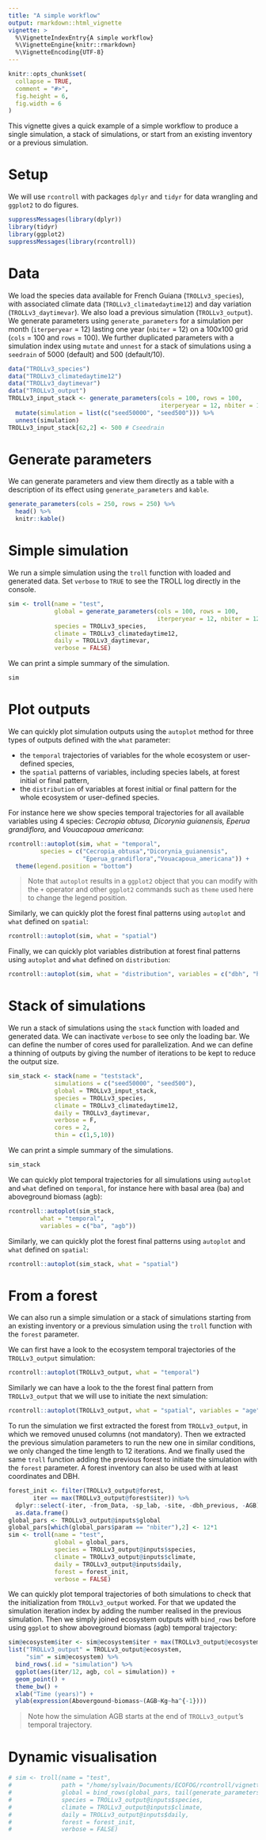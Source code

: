 ```yaml
---
title: "A simple workflow"
output: rmarkdown::html_vignette
vignette: >
  %\VignetteIndexEntry{A simple workflow}
  %\VignetteEngine{knitr::rmarkdown}
  %\VignetteEncoding{UTF-8}
---
```


```r
knitr::opts_chunk$set(
  collapse = TRUE,
  comment = "#>",
  fig.height = 6,
  fig.width = 6
)
```

This vignette gives a quick example of a simple workflow to produce a single simulation, a stack of simulations, or start from an existing inventory or a previous simulation.

# Setup

We will use `rcontroll` with packages `dplyr` and `tidyr` for data wrangling and `ggplot2` to do figures.

```r
suppressMessages(library(dplyr))
library(tidyr)
library(ggplot2)
suppressMessages(library(rcontroll))
```

# Data

We load the species data available for French Guiana (`TROLLv3_species`), with associated climate data (`TROLLv3_climatedaytime12`) and day variation (`TROLLv3_daytimevar`).
We also load a previous simulation (`TROLLv3_output`).
We generate parameters using `generate_parameters` for a simulation per month (`iterperyear` = 12) lasting one year (`nbiter` = 12) on a 100x100 grid (`cols` = 100 and `rows` = 100).
We further duplicated parameters with a simulation index using `mutate` and `unnest` for a stack of simulations using a `seedrain` of 5000 (default) and 500 (default/10). 

```r
data("TROLLv3_species")
data("TROLLv3_climatedaytime12")
data("TROLLv3_daytimevar")
data("TROLLv3_output")
TROLLv3_input_stack <- generate_parameters(cols = 100, rows = 100,
                                           iterperyear = 12, nbiter = 12*1) %>% 
  mutate(simulation = list(c("seed50000", "seed500"))) %>% 
  unnest(simulation)
TROLLv3_input_stack[62,2] <- 500 # Cseedrain
```

# Generate parameters

We can generate parameters and view them directly as a table with a description of its effect using `generate_parameters` and `kable`.

```r
generate_parameters(cols = 250, rows = 250) %>% 
  head() %>% 
  knitr::kable()
```

# Simple simulation

We run a simple simulation using the `troll` function with loaded and generated data. 
Set `verbose` to `TRUE` to see the TROLL log directly in the console.

```r
sim <- troll(name = "test",
             global = generate_parameters(cols = 100, rows = 100,
                                          iterperyear = 12, nbiter = 12*1),
             species = TROLLv3_species,
             climate = TROLLv3_climatedaytime12,
             daily = TROLLv3_daytimevar,
             verbose = FALSE)
```

We can print a simple summary of the simulation.

```r
sim
```

# Plot outputs

We can quickly plot simulation outputs using the `autoplot` method for three types of outputs defined with the `what` parameter:

* the `temporal` trajectories of variables for the whole ecosystem or user-defined species,
* the `spatial` patterns of variables, including species labels, at forest initial or final pattern,
* the `distribution` of variables at forest initial or final pattern for the whole ecosystem or user-defined species.

For instance here we show species temporal trajectories for all available variables using 4 species: *Cecropia obtusa, Dicorynia guianensis, Eperua grandiflora,* and *Vouacapoua americana*:

```r
rcontroll::autoplot(sim, what = "temporal", 
         species = c("Cecropia_obtusa","Dicorynia_guianensis",
                     "Eperua_grandiflora","Vouacapoua_americana")) +
  theme(legend.position = "bottom")
```

>Note that `autoplot` results in a `ggplot2` object that you can modify with the `+` operator and other `ggplot2` commands such as `theme` used here to change the legend position.

Similarly, we can quickly plot the forest final patterns using `autoplot` and `what` defined on `spatial`:

```r
rcontroll::autoplot(sim, what = "spatial")
```

Finally, we can quickly plot variables distribution at forest final patterns using `autoplot` and `what` defined on `distribution`:

```r
rcontroll::autoplot(sim, what = "distribution", variables = c("dbh", "height", "LA", "LMA"))
```

# Stack of simulations

We run a stack of simulations using the `stack` function with loaded and generated data.
We can inactivate `verbose` to see only the loading bar.
We can define the number of cores used for parallelization.
And we can define a thinning of outputs by giving the number of iterations to be kept to reduce the output size.

```r
sim_stack <- stack(name = "teststack", 
             simulations = c("seed50000", "seed500"),
             global = TROLLv3_input_stack,
             species = TROLLv3_species,
             climate = TROLLv3_climatedaytime12,
             daily = TROLLv3_daytimevar,
             verbose = F,
             cores = 2,
             thin = c(1,5,10))
```

We can print a simple summary of the simulations.

```r
sim_stack
```

We can quickly plot temporal trajectories for all simulations using `autoplot` and `what` defined on `temporal`, for instance here with basal area (ba) and aboveground biomass (agb):

```r
rcontroll::autoplot(sim_stack, 
         what = "temporal", 
         variables = c("ba", "agb"))
```

Similarly, we can quickly plot the forest final patterns using `autoplot` and `what` defined on `spatial`:

```r
rcontroll::autoplot(sim_stack, what = "spatial")
```

# From a forest

We can also run a simple simulation or a stack of simulations starting from an existing inventory or a previous simulation
using the `troll` function with the `forest` parameter.

We can first have a look to the ecosystem temporal trajectories of the `TROLLv3_output` simulation:

```r
rcontroll::autoplot(TROLLv3_output, what = "temporal")
```

Similarly we can have a look to the the forest final pattern from `TROLLv3_output` that we will use to initiate the next simulation:

```r
rcontroll::autoplot(TROLLv3_output, what = "spatial", variables = "age")
```

To run the simulation we first extracted the forest from `TROLLv3_output`, in which we removed unused columns (not mandatory).
Then we extracted the previous simulation parameters to run the new one in similar conditions, we only changed the time length to 12 iterations.
And we finally used the same `troll` function adding the previous forest to initiate the simulation with the `forest` parameter.
A forest inventory can also be used with at least coordinates and DBH.

```r
forest_init <- filter(TROLLv3_output@forest, 
       iter == max(TROLLv3_output@forest$iter)) %>% 
  dplyr::select(-iter, -from_Data, -sp_lab, -site, -dbh_previous, -AGB) %>% 
  as.data.frame()
global_pars <- TROLLv3_output@inputs$global
global_pars[which(global_pars$param == "nbiter"),2] <- 12*1
sim <- troll(name = "test",
             global = global_pars,
             species = TROLLv3_output@inputs$species,
             climate = TROLLv3_output@inputs$climate,
             daily = TROLLv3_output@inputs$daily,
             forest = forest_init,
             verbose = FALSE)
```

We can quickly plot temporal trajectories of both simulations to check that the initialization from `TROLLv3_output` worked. 
For that we updated the simulation iteration index by adding the number realised in the previous simulation.
Then we simply joined ecosystem outputs with `bind_rows` before using `ggplot` to show aboveground biomass (agb) temporal trajectory: 

```r
sim@ecosystem$iter <- sim@ecosystem$iter + max(TROLLv3_output@ecosystem$iter)
list("TROLLv3_output" = TROLLv3_output@ecosystem,
     "sim" = sim@ecosystem) %>% 
  bind_rows(.id = "simulation") %>% 
  ggplot(aes(iter/12, agb, col = simulation)) +
  geom_point() +
  theme_bw() +
  xlab("Time (years)") +
  ylab(expression(Abovergound~biomass~(AGB~Kg~ha^{-1})))
```

>Note how the simulation AGB starts at the end of `TROLLv3_output`'s temporal trajectory.  

# Dynamic visualisation

```r
# sim <- troll(name = "test",
#              path = "/home/sylvain/Documents/ECOFOG/rcontroll/vignettes/autogif",
#              global = bind_rows(global_pars, tail(generate_parameters(extent_visual = 12), 1)),
#              species = TROLLv3_output@inputs$species,
#              climate = TROLLv3_output@inputs$climate,
#              daily = TROLLv3_output@inputs$daily,
#              forest = forest_init,
#              verbose = FALSE)
```
